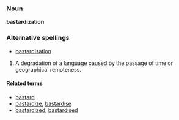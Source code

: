===Noun===
'''bastardization'''

===Alternative spellings===
*[[bastardisation]]

#A degradation of a language caused by the passage of time or geographical remoteness.

====Related terms====
*[[bastard]]
*[[bastardize]], [[bastardise]]
*[[bastardized]], [[bastardised]]